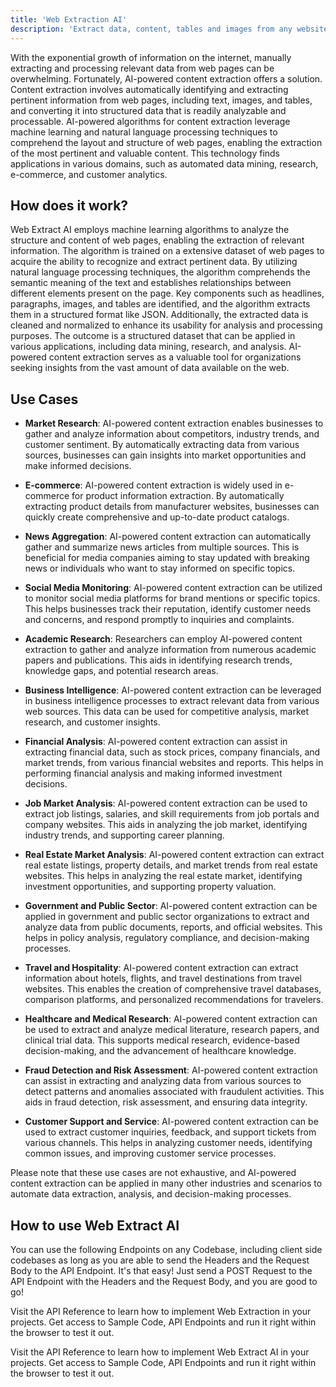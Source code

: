 ```yaml
---
title: 'Web Extraction AI'
description: 'Extract data, content, tables and images from any website with ease'
---
```


With the exponential growth of information on the internet, manually extracting and processing relevant data from web pages can be overwhelming. Fortunately, AI-powered content extraction offers a solution. Content extraction involves automatically identifying and extracting pertinent information from web pages, including text, images, and tables, and converting it into structured data that is readily analyzable and processable. AI-powered algorithms for content extraction leverage machine learning and natural language processing techniques to comprehend the layout and structure of web pages, enabling the extraction of the most pertinent and valuable content. This technology finds applications in various domains, such as automated data mining, research, e-commerce, and customer analytics.

## How does it work?

Web Extract AI employs machine learning algorithms to analyze the structure and content of web pages, enabling the extraction of relevant information. The algorithm is trained on a extensive dataset of web pages to acquire the ability to recognize and extract pertinent data. By utilizing natural language processing techniques, the algorithm comprehends the semantic meaning of the text and establishes relationships between different elements present on the page. Key components such as headlines, paragraphs, images, and tables are identified, and the algorithm extracts them in a structured format like JSON. Additionally, the extracted data is cleaned and normalized to enhance its usability for analysis and processing purposes. The outcome is a structured dataset that can be applied in various applications, including data mining, research, and analysis. AI-powered content extraction serves as a valuable tool for organizations seeking insights from the vast amount of data available on the web.

## Use Cases

- **Market Research**: AI-powered content extraction enables businesses to gather and analyze information about competitors, industry trends, and customer sentiment. By automatically extracting data from various sources, businesses can gain insights into market opportunities and make informed decisions.

- **E-commerce**: AI-powered content extraction is widely used in e-commerce for product information extraction. By automatically extracting product details from manufacturer websites, businesses can quickly create comprehensive and up-to-date product catalogs.

- **News Aggregation**: AI-powered content extraction can automatically gather and summarize news articles from multiple sources. This is beneficial for media companies aiming to stay updated with breaking news or individuals who want to stay informed on specific topics.

- **Social Media Monitoring**: AI-powered content extraction can be utilized to monitor social media platforms for brand mentions or specific topics. This helps businesses track their reputation, identify customer needs and concerns, and respond promptly to inquiries and complaints.

- **Academic Research**: Researchers can employ AI-powered content extraction to gather and analyze information from numerous academic papers and publications. This aids in identifying research trends, knowledge gaps, and potential research areas.

- **Business Intelligence**: AI-powered content extraction can be leveraged in business intelligence processes to extract relevant data from various web sources. This data can be used for competitive analysis, market research, and customer insights.

- **Financial Analysis**: AI-powered content extraction can assist in extracting financial data, such as stock prices, company financials, and market trends, from various financial websites and reports. This helps in performing financial analysis and making informed investment decisions.

- **Job Market Analysis**: AI-powered content extraction can be used to extract job listings, salaries, and skill requirements from job portals and company websites. This aids in analyzing the job market, identifying industry trends, and supporting career planning.

- **Real Estate Market Analysis**: AI-powered content extraction can extract real estate listings, property details, and market trends from real estate websites. This helps in analyzing the real estate market, identifying investment opportunities, and supporting property valuation.

- **Government and Public Sector**: AI-powered content extraction can be applied in government and public sector organizations to extract and analyze data from public documents, reports, and official websites. This helps in policy analysis, regulatory compliance, and decision-making processes.

- **Travel and Hospitality**: AI-powered content extraction can extract information about hotels, flights, and travel destinations from travel websites. This enables the creation of comprehensive travel databases, comparison platforms, and personalized recommendations for travelers.

- **Healthcare and Medical Research**: AI-powered content extraction can be used to extract and analyze medical literature, research papers, and clinical trial data. This supports medical research, evidence-based decision-making, and the advancement of healthcare knowledge.

- **Fraud Detection and Risk Assessment**: AI-powered content extraction can assist in extracting and analyzing data from various sources to detect patterns and anomalies associated with fraudulent activities. This aids in fraud detection, risk assessment, and ensuring data integrity.

- **Customer Support and Service**: AI-powered content extraction can be used to extract customer inquiries, feedback, and support tickets from various channels. This helps in analyzing customer needs, identifying common issues, and improving customer service processes.

Please note that these use cases are not exhaustive, and AI-powered content extraction can be applied in many other industries and scenarios to automate data extraction, analysis, and decision-making processes.

## How to use Web Extract AI

You can use the following Endpoints on any Codebase, including client side codebases as long as
you are able to send the Headers and the Request Body to the API Endpoint. It's that easy! Just
send a POST Request to the API Endpoint with the Headers and the Request Body, and you are good to go!

Visit the API Reference to learn how to implement Web Extraction in your projects. Get access to
Sample
Code, API Endpoints and run it right within the browser to test it out.

<Card title="View API Reference to Implement" icon="link" iconType="duotone" color="#ea5a0c"
      href="/api-reference/text-extraction/web-extraction">
  Visit the API Reference to learn how to implement Web Extract AI in your projects. Get access to
  Sample Code, API Endpoints and run it right within the browser to test it out.
</Card>
